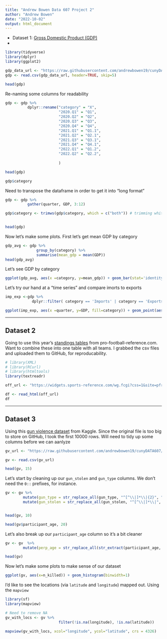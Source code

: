 ```yaml
---
title: "Andrew Bowen Data 607 Project 2"
author: "Andrew Bowen"
date: "2022-10-02"
output: html_document
---
```


- Dataset 1: [Gross Domestic Product (GDP)](https://apps.bea.gov/iTable/iTable.cfm?reqid=19&step=3&isuri=1&nipa_table_list=5&categories=survey)
- 

```r
library(tidyverse)
library(dplyr)
library(ggplot2)
```


```r
gdp_data_url <- "https://raw.githubusercontent.com/andrewbowen19/cunyDATA607/main/data/gdp-wide-data.csv"
gdp <- read.csv(gdp_data_url, header=TRUE, skip=5)

head(gdp)
```

Re-naming some columns for readability
```r
gdp <- gdp %>%
          dplyr::rename("category" = "X",
                        "2020.Q1" = "Q1",
                        "2020.Q2" = "Q2",
                        "2020.Q3" = "Q3",
                        "2020.Q4" = "Q4",
                        "2021.Q1" = "Q1.1",
                        "2021.Q2" = "Q2.1",
                        "2021.Q3" = "Q3.1",
                        "2021.Q4" = "Q4.1",
                        "2022.Q1" = "Q1.2",
                        "2022.Q2" = "Q2.2",
                        
                        )

head(gdp)
```

```r
gdp$category
```

Need to transpose the dataframe in order to get it into "long format"
```r
gdp <- gdp %>% 
          gather(quarter, GDP, 3:12) 

gdp$category <- trimws(gdp$category, which = c("both")) # trimming whitespace
    

head(gdp)
```

Now let's make some plots. First let's get mean GDP by category
```r
 
gdp_avg <- gdp %>%
              group_by(category) %>%
              summarise(mean_gdp = mean(GDP))
head(gdp_avg)

```
Let's see GDP by category
```r
ggplot(gdp_avg, aes(x =category, y=mean_gdp)) + geom_bar(stat='identity') + theme(axis.text.x = element_text(angle = 90))
```

Let's try our hand at a "time series" and compare imorts to exports
```r
imp_exp <-gdp %>%
            dplyr::filter( category == 'Imports' | category == 'Exports')

ggplot(imp_exp, aes(x =quarter, y=GDP, fill=category)) + geom_point(aes(colour=factor(category)))
```


---

## Dataset 2
Going to use this year's [standings tables](https://www.pro-football-reference.com/years/2022/#AFC) from pro-football-reference.com. Want to combine these into one table with all teams. I grabbed the csv files and uploaded them to GitHub, for reproducability.

```r
# library(XML)
# library(RCurl)
# library(htmltools)
library(textreadr)
```


```r
off_url <- "https://widgets.sports-reference.com/wg.fcgi?css=1&site=pfr&url=%2Fyears%2F2022%2F&div=div_team_stats"#"https://www.pro-football-reference.com/years/2022/#team_stats"
```

```r
df <- read_html(off_url)
df
```


---

## Dataset 3
Using this [gun violence dataset](https://www.kaggle.com/datasets/jameslko/gun-violence-data?resource=download) from Kaggle. Since the original file is too big to store on GitHub, I took the first 10000 rows. Will need to tidy up some columns before we can aanlyze

```r
gv_url <- "https://raw.githubusercontent.com/andrewbowen19/cunyDATA607/main/data/gun-violence-sample.csv"

gv <- read.csv(gv_url)

head(gv, 15)
```

Let's start by cleaning up our `gun_stolen` and `gun_type` columns. We don't need the `0::` prefixes, for instance.

```r
gv <- gv %>%
        mutate(gun_type = str_replace_all(gun_type, "^[^\\|]*\\|{2}", "")) %>%
        mutate(gun_stolen = str_replace_all(gun_stolen, "^[^\\|]*\\|", ""))


head(gv, 10)
```

```r
head(gv$participant_age, 20)
```

Let's also break up our `participant_age` column so it's a bit cleaner
```r
gv <- gv  %>%
        mutate(perp_age = str_replace_all(str_extract(participant_age, "[0-9]::(\\d{1,2})"), "\\d::", ""))

head(gv)
```


Now let's make some plots to make sense of our dataset
```r
ggplot(gv, aes(x=n_killed)) + geom_histogram(binwidth=1)
```

I'd like to see the locations (via `latitude` and `longitude`) mapped out. Using the `mapview` 
```r
library(sf)
library(mapview)

# Need to remove NA
gv_with_locs <- gv %>%
                        filter(!is.na(longitude), !is.na(latitude))

mapview(gv_with_locs, xcol="longitude", ycol="latitude", crs = 4326)


```


